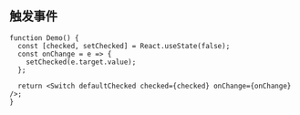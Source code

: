 ## 触发事件

```tsx live=true
function Demo() {
  const [checked, setChecked] = React.useState(false);
  const onChange = e => {
    setChecked(e.target.value);
  };

  return <Switch defaultChecked checked={checked} onChange={onChange} />;
}
```
